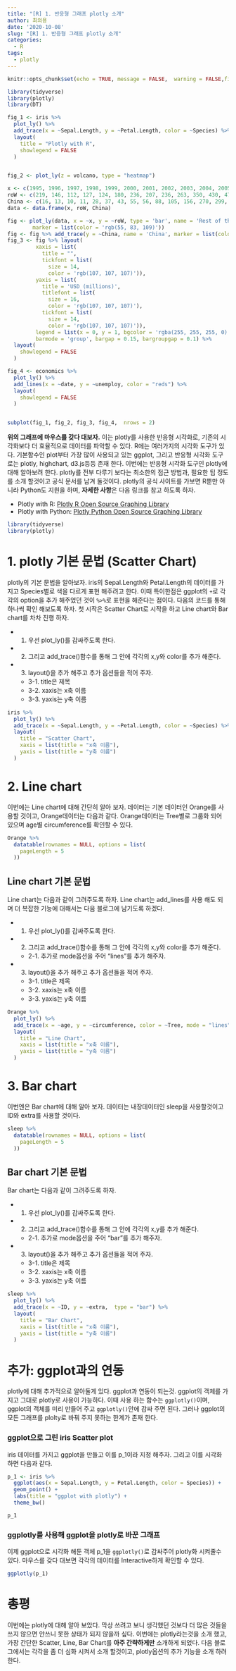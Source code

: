```yaml
---
title: "[R] 1. 반응형 그래프 plotly 소개"
author: 최의용
date: '2020-10-08'
slug: "[R] 1. 반응형 그래프 plotly 소개"
categories:
  - R
tags:
  - plotly
---
```


```r
knitr::opts_chunk$set(echo = TRUE, message = FALSE,  warning = FALSE,fig.align = "center")
```

```r
library(tidyverse)
library(plotly)
library(DT)

fig_1 <- iris %>% 
  plot_ly() %>% 
  add_trace(x = ~Sepal.Length, y = ~Petal.Length, color = ~Species) %>% 
  layout(
    title = "Plotly with R", 
    showlegend = FALSE
  )


fig_2 <- plot_ly(z = volcano, type = "heatmap")

x <- c(1995, 1996, 1997, 1998, 1999, 2000, 2001, 2002, 2003, 2004, 2005, 2006, 2007, 2008, 2009, 2010, 2011, 2012)
roW <- c(219, 146, 112, 127, 124, 180, 236, 207, 236, 263, 350, 430, 474, 526, 488, 537, 500, 439)
China <- c(16, 13, 10, 11, 28, 37, 43, 55, 56, 88, 105, 156, 270, 299, 340, 403, 549, 499)
data <- data.frame(x, roW, China)

fig <- plot_ly(data, x = ~x, y = ~roW, type = 'bar', name = 'Rest of the World',
        marker = list(color = 'rgb(55, 83, 109)'))
fig <- fig %>% add_trace(y = ~China, name = 'China', marker = list(color = 'rgb(26, 118, 255)'))
fig_3 <- fig %>% layout(
         xaxis = list(
           title = "",
           tickfont = list(
             size = 14,
             color = 'rgb(107, 107, 107)')),
         yaxis = list(
           title = 'USD (millions)',
           titlefont = list(
             size = 16,
             color = 'rgb(107, 107, 107)'),
           tickfont = list(
             size = 14,
             color = 'rgb(107, 107, 107)')),
         legend = list(x = 0, y = 1, bgcolor = 'rgba(255, 255, 255, 0)', bordercolor = 'rgba(255, 255, 255, 0)'),
         barmode = 'group', bargap = 0.15, bargroupgap = 0.1) %>% 
  layout(
    showlegend = FALSE
  )

fig_4 <- economics %>% 
  plot_ly() %>% 
  add_lines(x = ~date, y = ~unemploy, color = "reds") %>% 
  layout(
    showlegend = FALSE
  )


subplot(fig_1, fig_2, fig_3, fig_4,  nrows = 2)
```

**위의 그래프에 마우스를 갖다 대보자.** 이는 plotly를 사용한 반응형 시각화로, 기존의 시각화보다 더 효율적으로 데이터를 파악할 수 있다. R에는 여러가지의 시각화 도구가 있다. 기본함수인 plot부터 가장 많이 사용되고 있는 ggplot, 그리고 반응형 시각화 도구로는 plotly, highchart, d3.js등등 존재 한다. 이번에는 반응형 시각화 도구인 plotly에 대해 알아보려 한다. plotly를 전부 다루기 보다는 최소한의 접근 방법과, 필요한 팁 정도를 소개 할것이고 공식 문서를 남겨 둘것이다. plotly의 공식 사이트를 가보면 R뿐만 아니라 Python도 지원을 하며, **자세한 사항**은 다음 링크를 참고 하도록 하자. 

- Plotly with R: [Plotly R Open Source Graphing Library](https://plotly.com/r/)
- Plotly with Python: [Plotly Python Open Source Graphing Library](https://plotly.com/python/)

```r
library(tidyverse)
library(plotly)
```

# 1. plotly 기본 문법 (Scatter Chart)

plotly의 기본 문법을 알아보자. iris의 Sepal.Length와 Petal.Length의 데이터를 가지고 Species별로 색을 다르게 표현 해주려고 한다. 이때 특이한점은 ggplot의 `+`로 각각의 option을 추가 해주었던 것이 `%>%`로 표현을 해준다는 점이다. 다음의 코드를 통해 하나씩 확인 해보도록 하자. 첫 시작은 Scatter Chart로 시작을 하고 Line chart와 Bar chart를 차차 진행 하자.

- 1. 우선 plot_ly()를 감싸주도록 한다.
- 2. 그리고 add_trace()함수를 통해 그 안에 각각의 x,y와 color를 추가 해준다.
- 3. layout()을 추가 해주고 추가 옵션들을 적어 주자.
  - 3-1. title은 제목
  - 3-2. xaxis는 x축 이름
  - 3-3. yaxis는 y축 이름

```r
iris %>% 
  plot_ly() %>% 
  add_trace(x = ~Sepal.Length, y = ~Petal.Length, color = ~Species) %>% 
  layout(
    title = "Scatter Chart",
    xaxis = list(title = "x축 이름"),
    yaxis = list(title = "y축 이름")
  )
```

# 2. Line chart

이번에는 Line chart에 대해 간단히 알아 보자. 데이터는 기본 데이터인 Orange를 사용할 것이고, Orange데이터는 다음과 같다. Orange데이터는 Tree별로 그룹화 되어 있으며 age별 circumference를 확인할 수 있다. 

```r
Orange %>% 
  datatable(rownames = NULL, options = list(
    pageLength = 5
  ))
```

## Line chart 기본 문법

Line chart는 다음과 같이 그려주도록 하자. Line chart는 add_lines를 사용 해도 되며 더 복잡한 기능에 대해서는 다음 블로그에 남기도록 하겠다.

- 1. 우선 plot_ly()를 감싸주도록 한다.
- 2. 그리고 add_trace()함수를 통해 그 안에 각각의 x,y와 color를 추가 해준다.
  - 2-1. 추가로 mode옵션을 주어 "lines"를 추가 해주자.
- 3. layout()을 추가 해주고 추가 옵션들을 적어 주자.
  - 3-1. title은 제목
  - 3-2. xaxis는 x축 이름
  - 3-3. yaxis는 y축 이름

```r
Orange %>% 
  plot_ly() %>% 
  add_trace(x = ~age, y = ~circumference, color = ~Tree, mode = "lines") %>% 
  layout(
    title = "Line Chart",
    xaxis = list(title = "x축 이름"),
    yaxis = list(title = "y축 이름")
  )
```

# 3. Bar chart

이번엔은 Bar chart에 대해 알아 보자. 데이터는 내장데이터인 sleep을 사용할것이고 ID와 extra를 사용할 것이다. 

```r
sleep %>% 
  datatable(rownames = NULL, options = list(
    pageLength = 5
  ))
```

## Bar chart 기본 문법

Bar chart는 다음과 같이 그려주도록 하자.

- 1. 우선 plot_ly()를 감싸주도록 한다.
- 2. 그리고 add_trace()함수를 통해 그 안에 각각의 x,y를 추가 해준다.
  - 2-1. 추가로 mode옵션을 주어 "bar"를 추가 해주자.
- 3. layout()을 추가 해주고 추가 옵션들을 적어 주자.
  - 3-1. title은 제목
  - 3-2. xaxis는 x축 이름
  - 3-3. yaxis는 y축 이름

```r
sleep %>% 
  plot_ly() %>% 
  add_trace(x = ~ID, y = ~extra,  type = "bar") %>% 
  layout(
    title = "Bar Chart",
    xaxis = list(title = "x축 이름"),
    yaxis = list(title = "y축 이름")
  )
```

# 추가: ggplot과의 연동

plotly에 대해 추가적으로 알아둘게 있다. ggplot과 연동이 되는것. ggplot의 객체를 가지고 그대로 plotly로 사용이 가능하다. 이때 사용 하는 함수는 `ggplotly()`이며, ggplot의 객체를 미리 만들어 주고 `ggplotly()`안에 감싸 주면 된다. 그러나 ggplot의 모든 그래프를 plolty로 바꿔 주지 못하는 한계가 존재 한다.

### ggplot으로 그린 iris Scatter plot

iris 데이터를 가지고 ggplot을 만들고 이를 p_1이라 지정 해주자. 그리고 이를 시각화 하면 다음과 같다.

```r
p_1 <- iris %>% 
  ggplot(aes(x = Sepal.Length, y = Petal.Length, color = Species)) +
  geom_point() +
  labs(title = "ggplot with plotly") + 
  theme_bw()

p_1
```

### ggplotly를 사용해 ggplot을 plotly로 바꾼 그래프

이제 ggplot으로 시각화 해둔 객체 p_1을 `ggplotly()`로 감싸주어 plotly화 시켜줄수 있다. 마우스를 갖다 대보면 각각의 데이터를 Interactive하게 확인할 수 있다.

```r
ggplotly(p_1)
```


# 총평

이번에는 plotly에 대해 알아 보았다. 막상 쓰려고 보니 생각했던 것보다 더 많은 것들을 쓰지 않으면 안쓰니 못한 상태가 되지 않을까 싶다. 이번에는 plotly라는것을 소개 했고, 가장 간단한 Scatter, Line, Bar Chart를 **아주 간략하게만** 소개하게 되었다. 다음 블로그에서는 각각을 좀 더 심화 시켜서 소개 할것이고, plotly옵션의 추가 기능을 소개 하려 한다.
